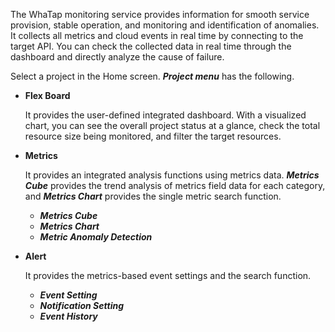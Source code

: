 The WhaTap monitoring service provides information for smooth service provision, stable operation, and monitoring and identification of anomalies. It collects all metrics and cloud events in real time by connecting to the target API. You can check the collected data in real time through the dashboard and directly analyze the cause of failure.

Select a project in the Home screen. **_Project menu_** has the following. 

- **Flex Board**

  It provides the user-defined integrated dashboard. With a visualized chart, you can see the overall project status at a glance, check the total resource size being monitored, and filter the target resources.

- **Metrics**

  It provides an integrated analysis functions using metrics data. **_Metrics Cube_** provides the trend analysis of metrics field data for each category, and **_Metrics Chart_** provides the single metric search function.

  - **_Metrics Cube_**
  - **_Metrics Chart_**
  - **_Metric Anomaly Detection_**

- **Alert**

  It provides the metrics-based event settings and the search function. 

  - **_Event Setting_**
  - **_Notification Setting_**
  - **_Event History_**

<!-- 
템플릿 대시보드를 제공하지 않습니다. 
  사전 구성된 템플릿을 통해 사용자가 원하는 다양한 대시보드를 구성할 수 있습니다. 시각화된 차트로 프로젝트 전체 현황을 한눈에 파악할 수 있습니다. 모니터링 중인 전체 자원 규모를 확인하고 대상 자원을 필터링할 수 있습니다.

  
-->
